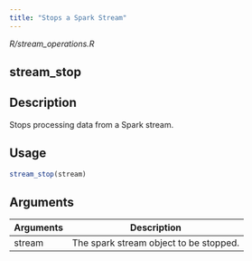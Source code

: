 ```yaml
---
title: "Stops a Spark Stream"
---
```


*R/stream_operations.R*

## stream_stop

## Description
Stops processing data from a Spark stream. 


## Usage
```r
stream_stop(stream) 
```

## Arguments
|Arguments|Description|
|---|---|
| stream | The spark stream object to be stopped. |







